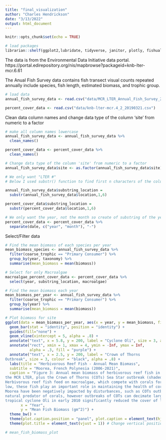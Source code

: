 ```yaml
---
title: "final_visualization"
author: "Charles Hendrickson"
date: "3/13/2022"
output: html_document
---
```


```r
knitr::opts_chunk$set(echo = TRUE)
```


```r
# load packages
librarian::shelf(ggplot2,lubridate, tidyverse, janitor, plotly, fishualize)
```


The data is from the Environmental Data Initiative data portal. https://portal.edirepository.org/nis/mapbrowse?packageid=knb-lter-mcr.6.61

The Anual Fish Survey data contains fish transect visual counts repeated annually include species, fish length, estimated biomass, and trophic group.
```r
# load data
annual_fish_survey_data <- read.csv("data/MCR_LTER_Annual_Fish_Survey_20220119.csv")

percent_cover_data <- read.csv("data/knb-lter-mcr.4_2_20190321.csv")

```


Clean data column names and change data type of the column 'site' from numeric to a factor
```r
# make all column names lowercase 
annual_fish_survey_data <- annual_fish_survey_data %>%
  clean_names()

percent_cover_data <- percent_cover_data %>% 
  clean_names()

# Change data type of the column 'site' from numeric to a factor
annual_fish_survey_data$site <- as.factor(annual_fish_survey_data$site)
```


```r
# We only want "LTER #" 
# Below I used substr() function to find first n characters of the column in R. substr() function takes column name, starting position and length of the strings as argument, which will return the substring of the specific column as shown below.

annual_fish_survey_data$substring_location = 
  substr(annual_fish_survey_data$location,1,6)

percent_cover_data$substring_location = 
  substr(percent_cover_data$location,1,6)

# We only want the year, not the month so create of substring of the year column. 
percent_cover_data <- percent_cover_data %>%
  separate(date, c("year", "month"), "-")

```


Select/Filter data 
```r
# Find the mean biomass of each species per year 
mean_biomass_species <- annual_fish_survey_data %>%
  filter(coarse_trophic == "Primary Consumer") %>% 
  group_by(year, taxonomy) %>%
  summarise(mean_biomass = mean(biomass))

# Select for only Macroalgae 
macroalgae_percent_cover_data <- percent_cover_data %>% 
  select(year, substring_location, macroalgae)

# Find the mean biomass each year
mean_biomass_per_year <- annual_fish_survey_data %>% 
  filter(coarse_trophic == "Primary Consumer") %>% 
  group_by(year) %>%
  summarise(mean_biomass = mean(biomass))

```


```r
# Plot biomass for site 
ggplot(data = mean_biomass_per_year, aes(x = year, y = mean_biomass, fill = "coral")) +
  geom_bar(stat = "identity", position = "identity") +
  guides(fill="none") +
  geom_vline(xintercept = 5, alpha = .8) +
  annotate("text", x = 5.8, y = 200, label = "Cyclone Oli", size = 3, alpha = .8) +
  annotate("rect", xmin = 1, xmax = 4, ymin = -Inf, ymax = Inf,
           alpha = .3, fill = "purple") +
  annotate("text", x = 2.5, y = 200, label = "Crown of Thorns
Outbreak", size = 3, colour = "black", alpha = .8) +
  labs(title = "Herbivorous Reef Fish - Annual Mean Biomass",
  subtitle = "Moorea, French Polynesia (2006-2021)",
  caption = "Figure 3: Annual mean biomass of herbivorous reef fish in Moorea from 2006–2021 (coral-pink bars), based on data from 
the MCR LTER, plus the Crown of Thorns (COTs) Sea Star outbreak (shaded purple) and Cyclone Oli (solid line). 
Herbivorous reef fish feed on macroalgae, which compete with corals for light and oxygen. By keeping macroalgae levels
low, these fish play an important role in maintaining the health of coral reef ecosystems. However, herbivorous reef fish in 
Moorea have been negatively impacted by disturbances, such as COTs outbreaks and damaging storms. COTs are a
natural predator of corals, however outbreaks of COTs can decimate large areas of live corals. Additionally, a near miss by 
tropical cyclone Oli in early 2010 significantly reduced the cover of live coral in Moorea.",
       x = "Year",
       y = "Mean Fish Biomass (gm^2)") +
  theme_bw() +
  theme(plot.caption.position = "panel", plot.caption = element_text(hjust = 0)) +
  theme(plot.title = element_text(vjust = 1)) # Change vertical position

# mean_fish_biomass_plot
```

